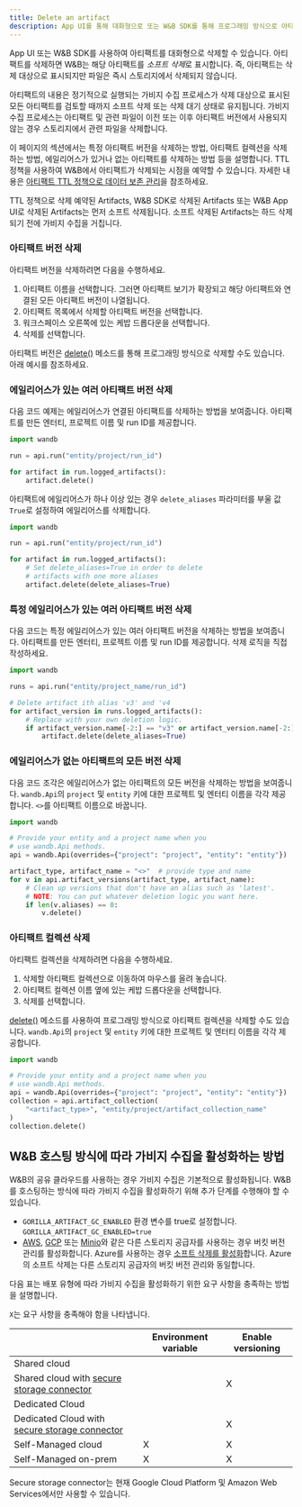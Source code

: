 ```yaml
---
title: Delete an artifact
description: App UI를 통해 대화형으로 또는 W&B SDK를 통해 프로그래밍 방식으로 아티팩트 를 삭제합니다.
---
```


App UI 또는 W&B SDK를 사용하여 아티팩트를 대화형으로 삭제할 수 있습니다. 아티팩트를 삭제하면 W&B는 해당 아티팩트를 *소프트 삭제*로 표시합니다. 즉, 아티팩트는 삭제 대상으로 표시되지만 파일은 즉시 스토리지에서 삭제되지 않습니다.

아티팩트의 내용은 정기적으로 실행되는 가비지 수집 프로세스가 삭제 대상으로 표시된 모든 아티팩트를 검토할 때까지 소프트 삭제 또는 삭제 대기 상태로 유지됩니다. 가비지 수집 프로세스는 아티팩트 및 관련 파일이 이전 또는 이후 아티팩트 버전에서 사용되지 않는 경우 스토리지에서 관련 파일을 삭제합니다.

이 페이지의 섹션에서는 특정 아티팩트 버전을 삭제하는 방법, 아티팩트 컬렉션을 삭제하는 방법, 에일리어스가 있거나 없는 아티팩트를 삭제하는 방법 등을 설명합니다. TTL 정책을 사용하여 W&B에서 아티팩트가 삭제되는 시점을 예약할 수 있습니다. 자세한 내용은 [아티팩트 TTL 정책으로 데이터 보존 관리](/ko/models/artifacts/ttl/)을 참조하세요.

<Note>
TTL 정책으로 삭제 예약된 Artifacts, W&B SDK로 삭제된 Artifacts 또는 W&B App UI로 삭제된 Artifacts는 먼저 소프트 삭제됩니다. 소프트 삭제된 Artifacts는 하드 삭제되기 전에 가비지 수집을 거칩니다.
</Note>

### 아티팩트 버전 삭제

아티팩트 버전을 삭제하려면 다음을 수행하세요.

1. 아티팩트 이름을 선택합니다. 그러면 아티팩트 보기가 확장되고 해당 아티팩트와 연결된 모든 아티팩트 버전이 나열됩니다.
2. 아티팩트 목록에서 삭제할 아티팩트 버전을 선택합니다.
3. 워크스페이스 오른쪽에 있는 케밥 드롭다운을 선택합니다.
4. 삭제를 선택합니다.

아티팩트 버전은 [delete()](/ko/models/ref/python/artifact#delete) 메소드를 통해 프로그래밍 방식으로 삭제할 수도 있습니다. 아래 예시를 참조하세요.

### 에일리어스가 있는 여러 아티팩트 버전 삭제

다음 코드 예제는 에일리어스가 연결된 아티팩트를 삭제하는 방법을 보여줍니다. 아티팩트를 만든 엔터티, 프로젝트 이름 및 run ID를 제공합니다.

```python
import wandb

run = api.run("entity/project/run_id")

for artifact in run.logged_artifacts():
    artifact.delete()
```

아티팩트에 에일리어스가 하나 이상 있는 경우 `delete_aliases` 파라미터를 부울 값 `True`로 설정하여 에일리어스를 삭제합니다.

```python
import wandb

run = api.run("entity/project/run_id")

for artifact in run.logged_artifacts():
    # Set delete_aliases=True in order to delete
    # artifacts with one more aliases
    artifact.delete(delete_aliases=True)
```

### 특정 에일리어스가 있는 여러 아티팩트 버전 삭제

다음 코드는 특정 에일리어스가 있는 여러 아티팩트 버전을 삭제하는 방법을 보여줍니다. 아티팩트를 만든 엔터티, 프로젝트 이름 및 run ID를 제공합니다. 삭제 로직을 직접 작성하세요.

```python
import wandb

runs = api.run("entity/project_name/run_id")

# Delete artifact ith alias 'v3' and 'v4
for artifact_version in runs.logged_artifacts():
    # Replace with your own deletion logic.
    if artifact_version.name[-2:] == "v3" or artifact_version.name[-2:] == "v4":
        artifact.delete(delete_aliases=True)
```

### 에일리어스가 없는 아티팩트의 모든 버전 삭제

다음 코드 조각은 에일리어스가 없는 아티팩트의 모든 버전을 삭제하는 방법을 보여줍니다. `wandb.Api`의 `project` 및 `entity` 키에 대한 프로젝트 및 엔터티 이름을 각각 제공합니다. `<>`를 아티팩트 이름으로 바꿉니다.

```python
import wandb

# Provide your entity and a project name when you
# use wandb.Api methods.
api = wandb.Api(overrides={"project": "project", "entity": "entity"})

artifact_type, artifact_name = "<>"  # provide type and name
for v in api.artifact_versions(artifact_type, artifact_name):
    # Clean up versions that don't have an alias such as 'latest'.
    # NOTE: You can put whatever deletion logic you want here.
    if len(v.aliases) == 0:
        v.delete()
```

### 아티팩트 컬렉션 삭제

아티팩트 컬렉션을 삭제하려면 다음을 수행하세요.

1. 삭제할 아티팩트 컬렉션으로 이동하여 마우스를 올려 놓습니다.
2. 아티팩트 컬렉션 이름 옆에 있는 케밥 드롭다운을 선택합니다.
3. 삭제를 선택합니다.

[delete()](/ko/models/ref/python/artifact#delete) 메소드를 사용하여 프로그래밍 방식으로 아티팩트 컬렉션을 삭제할 수도 있습니다. `wandb.Api`의 `project` 및 `entity` 키에 대한 프로젝트 및 엔터티 이름을 각각 제공합니다.

```python
import wandb

# Provide your entity and a project name when you
# use wandb.Api methods.
api = wandb.Api(overrides={"project": "project", "entity": "entity"})
collection = api.artifact_collection(
    "<artifact_type>", "entity/project/artifact_collection_name"
)
collection.delete()
```

## W&B 호스팅 방식에 따라 가비지 수집을 활성화하는 방법

W&B의 공유 클라우드를 사용하는 경우 가비지 수집은 기본적으로 활성화됩니다. W&B를 호스팅하는 방식에 따라 가비지 수집을 활성화하기 위해 추가 단계를 수행해야 할 수 있습니다.

* `GORILLA_ARTIFACT_GC_ENABLED` 환경 변수를 true로 설정합니다. `GORILLA_ARTIFACT_GC_ENABLED=true`
* [AWS](https://docs.aws.amazon.com/AmazonS3/latest/userguide/manage-versioning-examples.html), [GCP](https://cloud.google.com/storage/docs/object-versioning) 또는 [Minio](https://min.io/docs/minio/linux/administration/object-management/object-versioning.html#enable-bucket-versioning)와 같은 다른 스토리지 공급자를 사용하는 경우 버킷 버전 관리를 활성화합니다. Azure를 사용하는 경우 [소프트 삭제를 활성화](https://learn.microsoft.com/azure/storage/blobs/soft-delete-blob-overview)합니다.
    <Note>
    Azure의 소프트 삭제는 다른 스토리지 공급자의 버킷 버전 관리와 동일합니다.
    </Note>

다음 표는 배포 유형에 따라 가비지 수집을 활성화하기 위한 요구 사항을 충족하는 방법을 설명합니다.

`X`는 요구 사항을 충족해야 함을 나타냅니다.

|                                                | Environment variable    | Enable versioning | 
| -----------------------------------------------| ------------------------| ----------------- | 
| Shared cloud                                   |                         |                   | 
| Shared cloud with [secure storage connector](/ko/platform/hosting/data-security/secure-storage-connector)|                         | X                 | 
| Dedicated Cloud                                |                         |                   | 
| Dedicated Cloud with [secure storage connector](/ko/platform/hosting/data-security/secure-storage-connector)|                         | X                 | 
| Self-Managed cloud                             | X                       | X                 | 
| Self-Managed on-prem                           | X                       | X                 |
 

<Note>
Secure storage connector는 현재 Google Cloud Platform 및 Amazon Web Services에서만 사용할 수 있습니다.
</Note>
